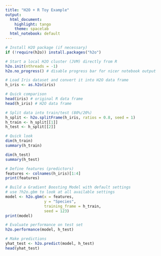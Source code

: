 ```yaml
---
title: "H2O + R Toy Example"
output:
  html_document: 
    highlight: tango
    theme: spacelab
  html_notebook: default
---
```


```r
# Install H2O package (if necessary)
if (!require(h2o)) install.packages("h2o")
```

```r
# Start a local H2O cluster (JVM) directly from R
h2o.init(nthreads = -1)
h2o.no_progress() # disable progress bar for nicer notebook output
```



```r
# Load Iris dataset and convert it into H2O data frame
h_iris <- as.h2o(iris)
```


```r
# Quick comparison
head(iris) # original R data frame
head(h_iris) # H2O data frame
```


```r
# Split data into train/test (80%/20%)
h_split <- h2o.splitFrame(h_iris, ratios = 0.8, seed = 1)
h_train <- h_split[[1]]
h_test <- h_split[[2]]
```

```r
# Quick look
dim(h_train)
summary(h_train)
```

```r
dim(h_test)
summary(h_test)
```

```r
# Define features (predictors)
features <- colnames(h_iris)[1:4]
print(features)
```
  
```r
# Build a Gradient Boosting Model with default settings
# use ?h2o.gbm to look at all available settings
model <- h2o.gbm(x = features,
                 y = "Species",
                 training_frame = h_train,
                 seed = 123)
print(model)
```

```r
# Evaluate performance on test set
h2o.performance(model, h_test)
```

```r
# Make predictions
yhat_test <- h2o.predict(model, h_test)
head(yhat_test)
```